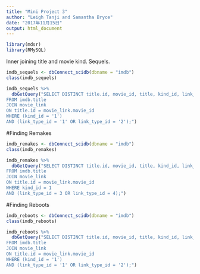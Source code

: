 ```yaml
---
title: "Mini Project 3"
author: "Leigh Tanji and Samantha Bryce"
date: "2017年11月15日"
output: html_document
---
```


```r
library(mdsr)
library(RMySQL)
```


Inner joining title and movie kind. Sequels.
```r
imdb_sequels <- dbConnect_scidb(dbname = "imdb")
class(imdb_sequels)

imdb_sequels %>%
  dbGetQuery("SELECT DISTINCT title.id, movie_id, title, kind_id, link_type_id
FROM imdb.title
JOIN movie_link
ON title.id = movie_link.movie_id
WHERE (kind_id = '1') 
AND (link_type_id = '1' OR link_type_id = '2');")

```

#Finding Remakes
```r
imdb_remakes <- dbConnect_scidb(dbname = "imdb")
class(imdb_remakes)

imdb_remakes %>%
  dbGetQuery("SELECT DISTINCT title.id, movie_id, title, kind_id, link_type_id
FROM imdb.title
JOIN movie_link
ON title.id = movie_link.movie_id
WHERE kind_id = 1
AND (link_type_id = 3 OR link_type_id = 4);")
```

#Finding Reboots
```r
imdb_reboots <- dbConnect_scidb(dbname = "imdb")
class(imdb_reboots)

imdb_reboots %>%
  dbGetQuery("SELECT DISTINCT title.id, movie_id, title, kind_id, link_type_id
FROM imdb.title
JOIN movie_link
ON title.id = movie_link.movie_id
WHERE (kind_id = '1') 
AND (link_type_id = '1' OR link_type_id = '2');")
 
```

































